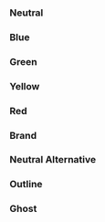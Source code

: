 
<Meta of={TagStories} />

### Neutral

<Canvas of={TagStories.Neutral} />

### Blue

<Canvas of={TagStories.Blue} />

### Green

<Canvas of={TagStories.Green} />

### Yellow

<Canvas of={TagStories.Yellow} />

### Red

<Canvas of={TagStories.Red} />

### Brand

<Canvas of={TagStories.Brand} />

### Neutral Alternative

<Canvas of={TagStories.NeutralAlternative} />

### Outline

<Canvas of={TagStories.Outline} />

### Ghost

<Canvas of={TagStories.Ghost} />